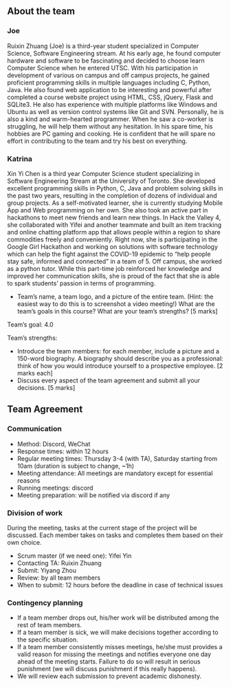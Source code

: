 
## About the team

### Joe

Ruixin Zhuang (Joe) is a third-year student specialized in Computer Science, Software Engineering stream. At his early age, he found computer hardware and software to be fascinating and decided to choose learn Computer Science when he entered UTSC. With his participation in development of various on campus and off campus projects, he gained proficient programming skills in multiple languages including C, Python, Java. He also found web application to be interesting and powerful after completed a course website project using HTML, CSS, jQuery, Flask and SQLite3. He also has experience with multiple platforms like Windows and Ubuntu as well as version control systems like Git and SVN. Personally, he is also a kind and warm-hearted programmer. When he saw a co-worker is struggling, he will help them without any hesitation. In his spare time, his hobbies are PC gaming and cooking. He is confident that he will spare no effort in contributing to the team and try his best on everything.

### Katrina

Xin Yi Chen is a third year Computer Science student specializing in Software Engineering Stream at the University of Toronto. She developed excellent programming skills in Python, C, Java and problem solving skills in the past two years, resulting in the completion of dozens of individual and group projects. As a self-motivated learner, she is currently studying Mobile App and Web programming on her own. She also took an active part in hackathons to meet new friends and learn new things. In Hack the Valley 4, she collaborated with Yifei and another teammate and built an item tracking and online chatting platform app that allows people within a region to share commodities freely and conveniently. Right now, she is participating in the Google Girl Hackathon and working on solutions with software technology which can help the fight against the COVID-19 epidemic to “help people stay safe, informed and connected” in a team of 5.
Off campus, she worked as a python tutor. While this part-time job reinforced her knowledge and improved her communication skills, she is proud of the fact that she is able to spark students’ passion in terms of programming.



<Todo>

* Team’s name, a team logo, and a picture of the entire team. (Hint: the easiest way to do this is to screenshot a video meeting!) What are the team’s goals in this course? What are your team’s strengths? [5 marks]

Team’s goal: 4.0

Team’s strengths:


* Introduce the team members: for each member, include a picture and a 150-word biography. A biography should describe you as a professional: think of how you would introduce yourself to a prospective employee. [2 marks each]
* Discuss every aspect of the team agreement and submit all your decisions. [5 marks]

</Todo>


## Team Agreement

### Communication

* Method: Discord, WeChat
* Response times: within 12 hours
* Regular meeting times: Thursday 3-4 (with TA), Saturday starting from 10am (duration is subject to change, ~1h)
* Meeting attendance: All meetings are mandatory except for essential reasons
* Running meetings: discord
* Meeting preparation: will be notified via discord if any


### Division of work

During the meeting, tasks at the current stage of the project will be discussed. Each member takes on tasks and completes them based on their own choice.

* Scrum master (if we need one): Yifei Yin
* Contacting TA: Ruixin Zhuang
* Submit: Yiyang Zhou
* Review: by all team members
* When to submit: 12 hours before the deadline in case of technical issues


### Contingency planning

* If a team member drops out, his/her work will be distributed among the rest of team members.
* If a team member is sick, we will make decisions together according to the specific situation.
* If a team member consistently misses meetings, he/she must provides a valid reason for missing the meetings and notifies everyone one day ahead of the meeting starts. Failure to do so will result in serious punishment (we will discuss punishment if this really happens).
* We will review each submission to prevent academic dishonesty.

